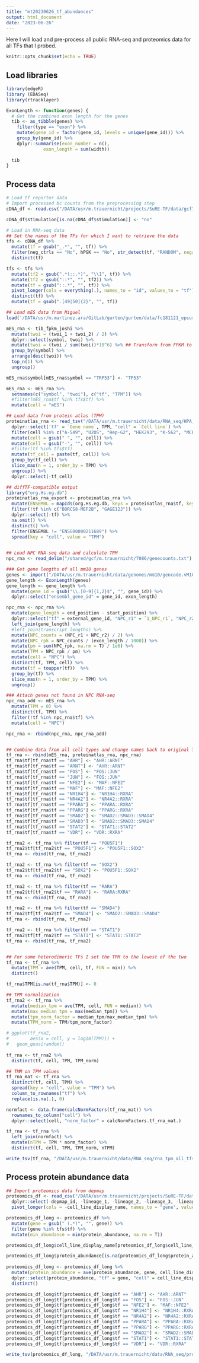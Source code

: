 ```yaml
---
title: "mt20230626_tf_abundances"
output: html_document
date: "2023-06-26"
---
```


Here I will load and pre-process all public RNA-seq and proteomics data for all TFs that I probed. 

```r
knitr::opts_chunk$set(echo = TRUE)
```


## Load libraries
```r
library(edgeR)
library (EDASeq)
library(rtracklayer)

ExonLength <- function(genes) {
  # Get the combined exon length for the genes
  tib <- as_tibble(genes) %>%
    filter(type == "exon") %>%
    mutate(gene_id = factor(gene_id, levels = unique(gene_id))) %>%
    group_by(gene_id) %>%
    dplyr::summarise(exon_number = n(),
              exon_length = sum(width))
  
  tib
}
```


## Process data

```r
# Load tf reporter data
# Import processed bc counts from the preprocessing step
cDNA_df <- read.csv("/DATA/usr/m.trauernicht/projects/SuRE-TF/data/gcf7124_stimulations/results/mt20231220_reporter_activity_filt_combined.csv", header = T)

cDNA_df$stimulation[is.na(cDNA_df$stimulation)] <- "no"

# Load in RNA-seq data
## Set the names of the TFs for which I want to retrieve the data
tfs <- cDNA_df %>%
  mutate(tf = gsub("_.*", "", tf)) %>%
  filter(neg_ctrls == "No", hPGK == "No", str_detect(tf, "RANDOM", negate = T)) %>%
  distinct(tf)

tfs <- tfs %>%
  mutate(tf2 = gsub(".*(::.*)", "\\1", tf)) %>%
  mutate(tf2 = gsub("::*", "", tf2)) %>%
  mutate(tf = gsub("::.*", "", tf)) %>%
  pivot_longer(cols = everything(.), names_to = "id", values_to = "tf") %>%
  distinct(tf) %>%
  mutate(tf = gsub(".[49|50]{2}", "", tf))

## Load mES data from Miguel
load('/DATA/usr/m.martinez.ara/GitLab/gurten/gurten/data/fc181121_epsure_tadec_rnaseq_expr_joshi.RData')

mES_rna <- tib_fpkm_joshi %>%
  mutate(twoi = (twoi_1 + twoi_2) / 2) %>%
  dplyr::select(symbol, twoi) %>%
  mutate(twoi = (twoi / sum(twoi))*10^6) %>% ## Transform from FPKM to TPM
  group_by(symbol) %>%
  arrange(desc(twoi)) %>%
  top_n(1) %>%
  ungroup()

mES_rna$symbol[mES_rna$symbol == "TRP53"] <- "TP53"

mES_rna <- mES_rna %>%
  setnames(c("symbol", "twoi"), c("tf", "TPM")) %>%
  #filter(mES_rna$tf %in% tfs$tf) %>%
  mutate(cell = "mES")

## Load data from protein atlas (TPM)
proteinatlas_rna <- read_tsv("/DATA/usr/m.trauernicht/data/RNA_seq/HPA_rna_celline_20230711.tsv") %>%
  dplyr::select('tf' = `Gene name`, TPM, "cell" = `Cell line`) %>%
  filter(cell %in% c("A-549", "U2OS", "Hep-G2", "HEK293", "K-562", "MCF-7", "HCT 116")) %>%
  mutate(cell = gsub(" ", "", cell)) %>%
  mutate(cell = gsub("-", "", cell)) %>%
  #filter(tf %in% tfs$tf)
  mutate(tf_cell = paste(tf, cell)) %>%
  group_by(tf_cell) %>%
  slice_max(n = 1, order_by = TPM) %>%
  ungroup() %>%
  dplyr::select(-tf_cell)

## diffTF-compatible output
library("org.Hs.eg.db")
proteinatlas_rna_export <- proteinatlas_rna %>%
  mutate(ENSEMBL = mapIds(org.Hs.eg.db, keys = proteinatlas_rna$tf, keytype = "SYMBOL", column="ENSEMBL")) %>%
  filter(!tf %in% c("BORCS8-MEF2B", "GAGE12J")) %>%
  dplyr::select(-tf) %>%
  na.omit() %>%
  distinct() %>%
  filter(ENSEMBL != "ENSG00000211689") %>%
  spread(key = "cell", value = "TPM")
  

## Load NPC RNA-seq data and calculate TPM
npc_rna <- read_delim("/shared/gcf/m.trauernicht/7086/genecounts.txt") 

### Get gene lengths of all mm10 genes
genes <- import("/DATA/usr/m.trauernicht/data/genomes/mm10/gencode.vM10.annotation.gtf")
gene_length <- ExonLength(genes)
gene_length <- gene_length %>%
  mutate(gene_id = gsub("\\.[0-9]{1,2}$", "", gene_id)) %>%
  dplyr::select("ensembl_gene_id" = gene_id, exon_length)

npc_rna <- npc_rna %>%
  mutate(gene_length = end_position - start_position) %>%
  dplyr::select("tf" = external_gene_id, "NPC_r1" = `1_NPC_r1`, "NPC_r2" = `2_NPC_r2`, ensembl_gene_id, gene_length) %>%
  left_join(gene_length) %>%
  #left_join(transcript_lengths) %>%
  mutate(NPC_counts = (NPC_r1 + NPC_r2) / 2) %>%
  mutate(NPC_rpk = NPC_counts / (exon_length / 1000)) %>%
  mutate(pm = sum(NPC_rpk, na.rm = T) / 1e6) %>%
  mutate(TPM = NPC_rpk / pm) %>%
  mutate(cell = "NPC") %>%
  distinct(tf, TPM, cell) %>%
  mutate(tf = toupper(tf))  %>%
  group_by(tf) %>%
  slice_max(n = 1, order_by = TPM) %>%
  ungroup()

### Attach genes not found in NPC RNA-seq
npc_rna_add <- mES_rna %>%
  mutate(TPM = 0) %>%
  distinct(tf, TPM) %>%
  filter(!tf %in% npc_rna$tf) %>%
  mutate(cell = "NPC")

npc_rna <- rbind(npc_rna, npc_rna_add)


## Combine data from all cell types and change names back to original TF names
tf_rna <- rbind(mES_rna, proteinatlas_rna, npc_rna)
tf_rna$tf[tf_rna$tf == "AHR"] <- "AHR::ARNT"
tf_rna$tf[tf_rna$tf == "ARNT"] <- "AHR::ARNT"
tf_rna$tf[tf_rna$tf == "FOS"] <- "FOS::JUN"
tf_rna$tf[tf_rna$tf == "JUN"] <- "FOS::JUN"
tf_rna$tf[tf_rna$tf == "NFE2"] <- "MAF::NFE2"
tf_rna$tf[tf_rna$tf == "MAF"] <- "MAF::NFE2"
tf_rna$tf[tf_rna$tf == "NR1H4"] <- "NR1H4::RXRA"
tf_rna$tf[tf_rna$tf == "NR4A2"] <- "NR4A2::RXRA"
tf_rna$tf[tf_rna$tf == "PPARA"] <- "PPARA::RXRA"
tf_rna$tf[tf_rna$tf == "PPARG"] <- "PPARG::RXRA"
tf_rna$tf[tf_rna$tf == "SMAD2"] <- "SMAD2::SMAD3::SMAD4"
tf_rna$tf[tf_rna$tf == "SMAD3"] <- "SMAD2::SMAD3::SMAD4"
tf_rna$tf[tf_rna$tf == "STAT2"] <- "STAT1::STAT2"
tf_rna$tf[tf_rna$tf == "VDR"] <- "VDR::RXRA"

tf_rna2 <- tf_rna %>% filter(tf == "POU5F1")
tf_rna2$tf[tf_rna2$tf == "POU5F1"] <- "POU5F1::SOX2"
tf_rna <- rbind(tf_rna, tf_rna2)

tf_rna2 <- tf_rna %>% filter(tf == "SOX2")
tf_rna2$tf[tf_rna2$tf == "SOX2"] <- "POU5F1::SOX2"
tf_rna <- rbind(tf_rna, tf_rna2)

tf_rna2 <- tf_rna %>% filter(tf == "RARA")
tf_rna2$tf[tf_rna2$tf == "RARA"] <- "RARA:RXRA"
tf_rna <- rbind(tf_rna, tf_rna2)

tf_rna2 <- tf_rna %>% filter(tf == "SMAD4")
tf_rna2$tf[tf_rna2$tf == "SMAD4"] <- "SMAD2::SMAD3::SMAD4"
tf_rna <- rbind(tf_rna, tf_rna2)

tf_rna2 <- tf_rna %>% filter(tf == "STAT1")
tf_rna2$tf[tf_rna2$tf == "STAT1"] <- "STAT1::STAT2"
tf_rna <- rbind(tf_rna, tf_rna2)


## For some heterodimeric TFs I set the TPM to the lowest of the two
tf_rna <- tf_rna %>%
  mutate(TPM = ave(TPM, cell, tf, FUN = min)) %>% 
  distinct()

tf_rna$TPM[is.na(tf_rna$TPM)] <- 0

## TPM normalization
tf_rna2 <- tf_rna %>%
  mutate(median_tpm = ave(TPM, cell, FUN = median)) %>%
  mutate(max_median_tpm = max(median_tpm)) %>%
  mutate(tpm_norm_factor = median_tpm/max_median_tpm) %>%
  mutate(TPM_norm = TPM/tpm_norm_factor)

# ggplot(tf_rna2,
#        aes(x = cell, y = log10(TPM))) +
#   geom_quasirandom()
  
tf_rna <- tf_rna2 %>%
  distinct(tf, cell, TPM, TPM_norm)

## TMM on TPM values
tf_rna_mat <- tf_rna %>%
  distinct(tf, cell, TPM) %>%
  spread(key = "cell", value = "TPM") %>%
  column_to_rownames("tf") %>%
  replace(is.na(.), 0)

normfact <- data.frame(calcNormFactors(tf_rna_mat)) %>% 
  rownames_to_column("cell") %>% 
  dplyr::select(cell, "norm_factor" = calcNormFactors.tf_rna_mat.)

tf_rna <- tf_rna %>%
  left_join(normfact) %>%
  mutate(nTPM = TPM * norm_factor) %>%
  distinct(tf, cell, TPM, TPM_norm, nTPM)

write_tsv(tf_rna, "/DATA/usr/m.trauernicht/data/RNA_seq/rna_tpm_all_tfs.tsv")
```

## Process protein abundance data
```r
## Import proteomics data from depmap
proteomics_df <- read_csv("/DATA/usr/m.trauernicht/projects/SuRE-TF/data/Proteomics_subsetted_NAsdropped.csv") %>%
  dplyr::select(-depmap_id, -lineage_1, -lineage_2, -lineage_3, -lineage_4, -lineage_5, -lineage_6) %>%
  pivot_longer(cols = -cell_line_display_name, names_to = "gene", values_to = "protein_abundance")

proteomics_df_long <- proteomics_df %>%
  mutate(gene = gsub(" (.*)", "", gene)) %>%
  filter(gene %in% tfs$tf) %>%
  mutate(min_abundance = min(protein_abundance, na.rm = T))

proteomics_df_long$cell_line_display_name[proteomics_df_long$cell_line_display_name == "HEPG2"] <- "HepG2"

proteomics_df_long$protein_abundance[is.na(proteomics_df_long$protein_abundance)] <- unique(proteomics_df_long$min_abundance)
  
proteomics_df_long <- proteomics_df_long %>%
  mutate(protein_abundance = ave(protein_abundance, gene, cell_line_display_name, FUN = function(x) mean(x, na.rm = T))) %>%
  dplyr::select(protein_abundance, "tf" = gene, "cell" = cell_line_display_name) %>%
  distinct() 

proteomics_df_long$tf[proteomics_df_long$tf == "AHR"] <- "AHR::ARNT"
proteomics_df_long$tf[proteomics_df_long$tf == "FOS"] <- "FOS::JUN"
proteomics_df_long$tf[proteomics_df_long$tf == "NFE2"] <- "MAF::NFE2"
proteomics_df_long$tf[proteomics_df_long$tf == "NR1H4"] <- "NR1H4::RXRA"
proteomics_df_long$tf[proteomics_df_long$tf == "NR4A2"] <- "NR4A2::RXRA"
proteomics_df_long$tf[proteomics_df_long$tf == "PPARA"] <- "PPARA::RXRA"
proteomics_df_long$tf[proteomics_df_long$tf == "PPARG"] <- "PPARG::RXRA"
proteomics_df_long$tf[proteomics_df_long$tf == "SMAD2"] <- "SMAD2::SMAD3::SMAD4"
proteomics_df_long$tf[proteomics_df_long$tf == "STAT1"] <- "STAT1::STAT2"
proteomics_df_long$tf[proteomics_df_long$tf == "VDR"] <- "VDR::RXRA"

write_tsv(proteomics_df_long, "/DATA/usr/m.trauernicht/data/RNA_seq/protein_abundance_all_tfs.tsv")
```

